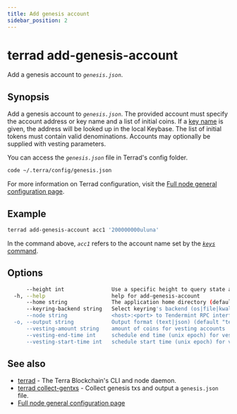 ```yaml
---
title: Add genesis account
sidebar_position: 2
---
```

# terrad add-genesis-account

Add a genesis account to _`genesis.json`_. 

## Synopsis

Add a genesis account to _`genesis.json`_. The provided account must specify
the account address or key name and a list of initial coins. If a [key name](./keys/terrad_keys.mdx) is given,
the address will be looked up in the local Keybase. The list of initial tokens must
contain valid denominations. Accounts may optionally be supplied with vesting parameters.

You can access the _`genesis.json`_ file in Terrad's config folder.  

```sh Terrad
code ~/.terra/config/genesis.json
```

For more information on Terrad configuration, visit the [Full node general configuration page](../../../full-node/run-a-full-terra-node/configure-general-settings.mdx).

## Example

```sh terrad
terrad add-genesis-account acc1 '200000000uluna'
```

In the command above, _`acc1`_ refers to the account name set by the [_`keys`_ command](./keys/terrad_keys_add.mdx). 

## Options

```sh Terradsh Terrad
      --height int               Use a specific height to query state at (this can error if the node is pruning state)
  -h, --help                     help for add-genesis-account
      --home string              The application home directory (default "/Users/.terra")
      --keyring-backend string   Select keyring's backend (os|file|kwallet|pass|test) (default "os")
      --node string              <host>:<port> to Tendermint RPC interface for this chain (default "tcp://localhost:26657")
  -o, --output string            Output format (text|json) (default "text")
      --vesting-amount string    amount of coins for vesting accounts
      --vesting-end-time int     schedule end time (unix epoch) for vesting accounts
      --vesting-start-time int   schedule start time (unix epoch) for vesting accounts
```

## See also

* [terrad](./terrad.mdx)	 - The Terra Blockchain's CLI and node daemon. 
* [terrad collect-gentxs](./terrad_collect-gentxs.mdx)	 - Collect genesis txs and output a `genesis.json` file.
* [Full node general configuration page](../../../full-node/run-a-full-terra-node/configure-general-settings.mdx)


